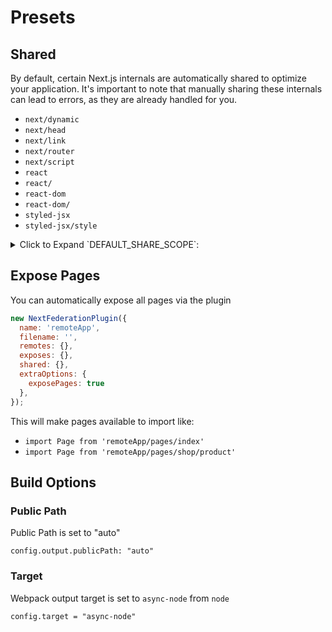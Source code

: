 # Presets

## Shared

By default, certain Next.js internals are automatically shared to optimize your application.
It's important to note that manually sharing these internals can lead to errors, as they are already handled for you.

- `next/dynamic`
- `next/head`
- `next/link`
- `next/router`
- `next/script`
- `react`
- `react/`
- `react-dom`
- `react-dom/`
- `styled-jsx`
- `styled-jsx/style`

<details>
<summary> Click to Expand `DEFAULT_SHARE_SCOPE`:</summary>

```ts
export const DEFAULT_SHARE_SCOPE: SharedObject = {
  'next/dynamic': {
    eager: false,
    requiredVersion: false,
    singleton: true,
    import: undefined,
  },
  'next/head': {
    eager: false,
    requiredVersion: false,
    singleton: true,
    import: undefined,
  },
  'next/link': {
    eager: true,
    requiredVersion: false,
    singleton: true,
    import: undefined,
  },
  'next/router': {
    requiredVersion: false,
    singleton: true,
    import: false,
    eager: false,
  },
  'next/script': {
    requiredVersion: false,
    singleton: true,
    import: undefined,
    eager: false,
  },
  react: {
    singleton: true,
    requiredVersion: false,
    eager: false,
    import: false,
  },
  'react-dom': {
    singleton: true,
    requiredVersion: false,
    eager: false,
    import: false,
  },
  'react/jsx-dev-runtime': {
    singleton: true,
    requiredVersion: false,
    import: undefined,
    eager: false,
  },
  'react/jsx-runtime': {
    singleton: true,
    requiredVersion: false,
    eager: false,
    import: false,
  },
  'styled-jsx': {
    requiredVersion: false,
    singleton: true,
    import: undefined,
    eager: false,
  },
  'styled-jsx/style': {
    requiredVersion: false,
    singleton: true,
    import: undefined,
    eager: false,
  },
};
```
</details>

## Expose Pages

You can automatically expose all pages via the plugin

```javascript
new NextFederationPlugin({
  name: 'remoteApp',
  filename: '',
  remotes: {},
  exposes: {},
  shared: {},
  extraOptions: {
    exposePages: true
  },
});
```

This will make pages available to import like:

- `import Page from 'remoteApp/pages/index'`
- `import Page from 'remoteApp/pages/shop/product'`

## Build Options
### Public Path

Public Path is set to "auto"

`config.output.publicPath: "auto"`

### Target

Webpack output target is set to `async-node` from `node`

`config.target = "async-node"`
